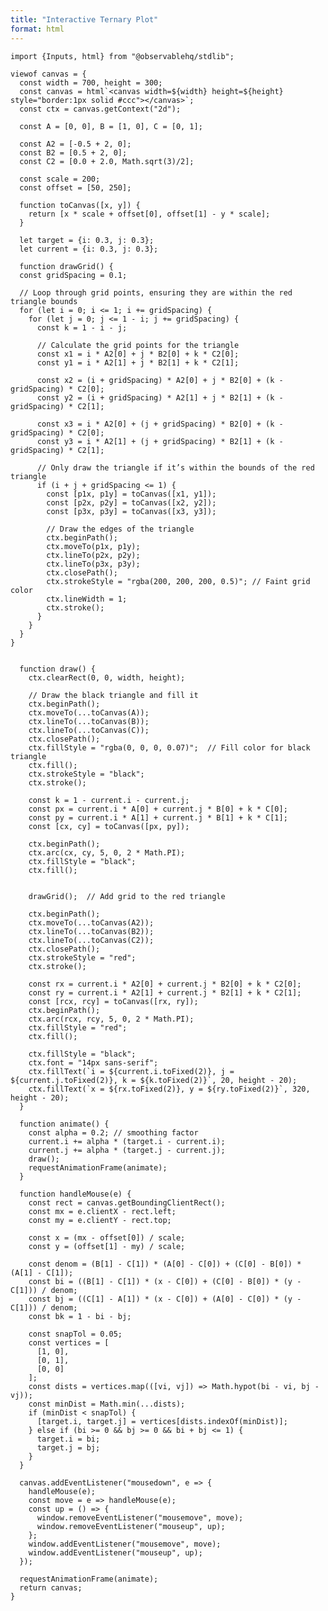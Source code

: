 ```yaml
---
title: "Interactive Ternary Plot"
format: html
---
```


```ojs
import {Inputs, html} from "@observablehq/stdlib";

viewof canvas = {
  const width = 700, height = 300;
  const canvas = html`<canvas width=${width} height=${height} style="border:1px solid #ccc"></canvas>`;
  const ctx = canvas.getContext("2d");

  const A = [0, 0], B = [1, 0], C = [0, 1];
  
  const A2 = [-0.5 + 2, 0];
  const B2 = [0.5 + 2, 0];
  const C2 = [0.0 + 2.0, Math.sqrt(3)/2];

  const scale = 200;
  const offset = [50, 250];

  function toCanvas([x, y]) {
    return [x * scale + offset[0], offset[1] - y * scale];
  }

  let target = {i: 0.3, j: 0.3};
  let current = {i: 0.3, j: 0.3};

  function drawGrid() {
  const gridSpacing = 0.1;
  
  // Loop through grid points, ensuring they are within the red triangle bounds
  for (let i = 0; i <= 1; i += gridSpacing) {
    for (let j = 0; j <= 1 - i; j += gridSpacing) {
      const k = 1 - i - j;

      // Calculate the grid points for the triangle
      const x1 = i * A2[0] + j * B2[0] + k * C2[0];
      const y1 = i * A2[1] + j * B2[1] + k * C2[1];
      
      const x2 = (i + gridSpacing) * A2[0] + j * B2[0] + (k - gridSpacing) * C2[0];
      const y2 = (i + gridSpacing) * A2[1] + j * B2[1] + (k - gridSpacing) * C2[1];
      
      const x3 = i * A2[0] + (j + gridSpacing) * B2[0] + (k - gridSpacing) * C2[0];
      const y3 = i * A2[1] + (j + gridSpacing) * B2[1] + (k - gridSpacing) * C2[1];

      // Only draw the triangle if it’s within the bounds of the red triangle
      if (i + j + gridSpacing <= 1) {
        const [p1x, p1y] = toCanvas([x1, y1]);
        const [p2x, p2y] = toCanvas([x2, y2]);
        const [p3x, p3y] = toCanvas([x3, y3]);

        // Draw the edges of the triangle
        ctx.beginPath();
        ctx.moveTo(p1x, p1y);
        ctx.lineTo(p2x, p2y);
        ctx.lineTo(p3x, p3y);
        ctx.closePath();
        ctx.strokeStyle = "rgba(200, 200, 200, 0.5)"; // Faint grid color
        ctx.lineWidth = 1;
        ctx.stroke();
      }
    }
  }
}


  function draw() {
    ctx.clearRect(0, 0, width, height);

    // Draw the black triangle and fill it
    ctx.beginPath();
    ctx.moveTo(...toCanvas(A));
    ctx.lineTo(...toCanvas(B));
    ctx.lineTo(...toCanvas(C));
    ctx.closePath();
    ctx.fillStyle = "rgba(0, 0, 0, 0.07)";  // Fill color for black triangle
    ctx.fill();
    ctx.strokeStyle = "black";
    ctx.stroke();

    const k = 1 - current.i - current.j;
    const px = current.i * A[0] + current.j * B[0] + k * C[0];
    const py = current.i * A[1] + current.j * B[1] + k * C[1];
    const [cx, cy] = toCanvas([px, py]);

    ctx.beginPath();
    ctx.arc(cx, cy, 5, 0, 2 * Math.PI);
    ctx.fillStyle = "black";
    ctx.fill();
    

    drawGrid();  // Add grid to the red triangle

    ctx.beginPath();
    ctx.moveTo(...toCanvas(A2));
    ctx.lineTo(...toCanvas(B2));
    ctx.lineTo(...toCanvas(C2));
    ctx.closePath();
    ctx.strokeStyle = "red";
    ctx.stroke();

    const rx = current.i * A2[0] + current.j * B2[0] + k * C2[0];
    const ry = current.i * A2[1] + current.j * B2[1] + k * C2[1];
    const [rcx, rcy] = toCanvas([rx, ry]);
    ctx.beginPath();
    ctx.arc(rcx, rcy, 5, 0, 2 * Math.PI);
    ctx.fillStyle = "red";
    ctx.fill();

    ctx.fillStyle = "black";
    ctx.font = "14px sans-serif";
    ctx.fillText(`i = ${current.i.toFixed(2)}, j = ${current.j.toFixed(2)}, k = ${k.toFixed(2)}`, 20, height - 20);
    ctx.fillText(`x = ${rx.toFixed(2)}, y = ${ry.toFixed(2)}`, 320, height - 20);
  }

  function animate() {
    const alpha = 0.2; // smoothing factor
    current.i += alpha * (target.i - current.i);
    current.j += alpha * (target.j - current.j);
    draw();
    requestAnimationFrame(animate);
  }

  function handleMouse(e) {
    const rect = canvas.getBoundingClientRect();
    const mx = e.clientX - rect.left;
    const my = e.clientY - rect.top;

    const x = (mx - offset[0]) / scale;
    const y = (offset[1] - my) / scale;

    const denom = (B[1] - C[1]) * (A[0] - C[0]) + (C[0] - B[0]) * (A[1] - C[1]);
    const bi = ((B[1] - C[1]) * (x - C[0]) + (C[0] - B[0]) * (y - C[1])) / denom;
    const bj = ((C[1] - A[1]) * (x - C[0]) + (A[0] - C[0]) * (y - C[1])) / denom;
    const bk = 1 - bi - bj;

    const snapTol = 0.05;
    const vertices = [
      [1, 0],
      [0, 1],
      [0, 0]
    ];
    const dists = vertices.map(([vi, vj]) => Math.hypot(bi - vi, bj - vj));
    const minDist = Math.min(...dists);
    if (minDist < snapTol) {
      [target.i, target.j] = vertices[dists.indexOf(minDist)];
    } else if (bi >= 0 && bj >= 0 && bi + bj <= 1) {
      target.i = bi;
      target.j = bj;
    }
  }

  canvas.addEventListener("mousedown", e => {
    handleMouse(e);
    const move = e => handleMouse(e);
    const up = () => {
      window.removeEventListener("mousemove", move);
      window.removeEventListener("mouseup", up);
    };
    window.addEventListener("mousemove", move);
    window.addEventListener("mouseup", up);
  });

  requestAnimationFrame(animate);
  return canvas;
}

```